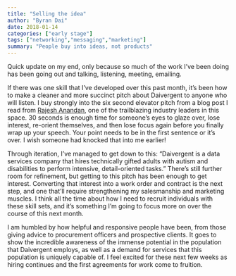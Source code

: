 ```yaml
---
title: "Selling the idea"
author: "Byran Dai"
date: 2018-01-14
categories: ["early stage"]
tags: ["networking","messaging","marketing"]
summary: "People buy into ideas, not products"
---
```


Quick update on my end, only because so much of the work I've been doing has been going out and talking, listening, meeting, emailing.

If there was one skill that I've developed over this past month, it's been how to make a cleaner and more succinct pitch about Daivergent to anyone who will listen. I buy strongly into the six second elevator pitch from a blog post I read from [Rajesh Anandan](https://unreasonable.is/your-elevator-pitch-is-too-long/), one of the trailblazing industry leaders in this space. 30 seconds is enough time for someone's eyes to glaze over, lose interest, re-orient themselves, and then lose focus again before you finally wrap up your speech. Your point needs to be in the first sentence or it's over. I wish someone had knocked that into me earlier!

Through iteration, I've managed to get down to this: "Daivergent is a data services company that hires technically gifted adults with autism and disabilities to perform intensive, detail-oriented tasks." There's still further room for refinement, but getting to this pitch has been enough to get interest. Converting that interest into a work order and contract is the next step, and one that'll require strengthening my salesmanship and marketing muscles. I think all the time about how I need to recruit individuals with these skill sets, and it's something I'm going to focus more on over the course of this next month.

I am humbled by how helpful and responsive people have been, from those giving advice to procurement officers and prospective clients. It goes to show the incredible awareness of the immense potential in the population that Daivergent employs, as well as a demand for services that this population is uniquely capable of. I feel excited for these next few weeks as hiring continues and the first agreements for work come to fruition.